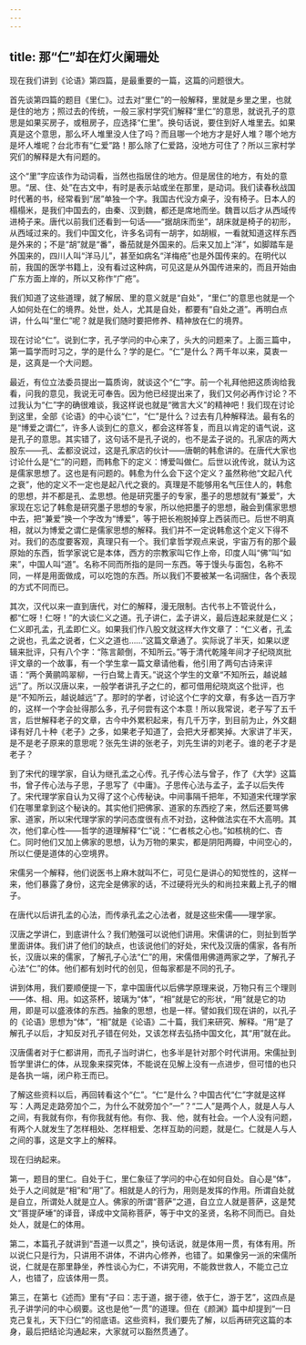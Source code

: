 ```yaml
---
---
---
```

title: 那“仁”却在灯火阑珊处
---




现在我们讲到《论语》第四篇，是最重要的一篇，这篇的问题很大。

首先谈第四篇的题目《里仁》。过去对“里仁”的一般解释，里就是乡里之里，也就是住的地方；照过去的传统，一般三家村学究们解释“里仁”的意思，就说孔子的意思是如果买房子，或租房子，应选择“仁里”。换句话说，要住到好人堆里去。如果真是这个意思，那么坏人堆里没人住了吗？而且哪一个地方才是好人堆？哪个地方是坏人堆呢？台北市有“仁爱”路！那么除了仁爱路，没地方可住了？所以三家村学究们的解释是大有问题的。

这个“里”字应该作为动词看，当然也指居住的地方。但是居住的地方，有处的意思。“居、住、处”在古文中，有时是表示站或坐在那里，是动词。我们读春秋战国时代著的书，经常看到“居”单独一个字。我国古代没方桌子，没有椅子。日本人的榻榻米，是我们中国去的，由秦、汉到魏，都还是席地而坐。魏晋以后才从西域传进椅子来。唐代以前我们还看到一句话——“据胡床而坐”，胡床就是椅子的初形，从西域过来的。我们中国文化，许多名词有一胡字，如胡椒，一看就知道这样东西是外来的；不是“胡”就是“番”，番茄就是外国来的。后来又加上“洋”，如脚踏车是外国来的，四川人叫“洋马儿”，甚至如病名“洋梅疮”也是外国传来的。在明代以前，我国的医学书籍上，没有看过这种病，可见这是从外国传进来的，而且开始由广东方面上岸的，所以又称作“广疮”。

我们知道了这些道理，就了解居、里的意义就是“自处”，“里仁”的意思也就是一个人如何处在仁的境界。处世，处人，尤其是自处，都要有“自处之道”。再明白点讲，什么叫“里仁”呢？就是我们随时要把修养、精神放在仁的境界。

现在讨论“仁”。说到仁字，孔子学问的中心来了，头大的问题来了。上面三篇中，第一篇学而时习之，学的是什么？学的是仁。“仁”是什么？两千年以来，莫衷一是，这真是一个大问题。

最近，有位立法委员提出一篇质询，就谈这个“仁”字。前一个礼拜他把这质询给我看，问我的意见，我说无可奉告。因为他已经提出来了，我们又何必再作讨论？不过我认为“仁”字的确很难谈，我这样说也就是“微言大义”的精神吧！我们现在讨论到这里，全部《论语》的中心谈“仁”，“仁”是什么？过去有几种解释法。最有名的是“博爱之谓仁”，许多人谈到仁的意义，都会这样答复，而且以肯定的语气说，这是孔子的意思。其实错了，这句话不是孔子说的，也不是孟子说的。孔家店的两大股东——孔、孟都没说过，这是孔家店的伙计——唐朝的韩愈讲的。在唐代大家也讨论什么是“仁”的问题，而韩愈下的定义：博爱叫做仁。后世以讹传讹，就认为这是儒家思想了。这也是有问题的。韩愈为什么会下这个定义？虽然称他“文起八代之衰”，他的定义不一定也是起八代之衰的。真理是不能够用名气压住人的，韩愈的思想，并不都是孔、孟思想。他是研究墨子的专家，墨子的思想就有“兼爱”，大家现在忘记了韩愈是研究墨子思想的专家，所以他把墨子的思想，融会到儒家思想中去，把“兼爱”换一个字改为“博爱”，等于把长袍脱掉穿上西装而已。后世不明真相，就以为博爱之谓仁是儒家思想的解释。我们并不一定说韩愈这个定义下得不对。我们的态度要客观，真理只有一个。我们拿哲学观点来说，宇宙万有的那个最原始的东西，哲学家说它是本体，西方的宗教家叫它作上帝，印度人叫“佛”叫“如来”，中国人叫“道”。名称不同而所指的是同一东西。等于馒头与面包，名称不同，一样是用面做成，可以吃饱的东西。所以我们不要被某一名词捆住，各个表现的方式不同而已。

其次，汉代以来一直到唐代，对仁的解释，漫无限制。古代书上不管说什么，都“仁呀！仁呀！”的大谈仁义之道。孔子讲仁，孟子讲义，最后连起来就是仁义；仁义即孔孟，孔孟即仁义。如果我们作八股文就这样大作文章了：“仁义者，孔孟之说也，孔孟之说者，仁义之道也……”这篇文章通了。实际说了半天，如果以逻辑来批评，只有八个字：“陈言颠倒，不知所云。”等于清代乾隆年间才子纪晓岚批评文章的一个故事，有一个学生拿一篇文章请他看，他引用了两句古诗来评语：“两个黄鹂鸣翠柳，一行白鹭上青天。”说这个学生的文章“不知所云，越说越远”了。所以汉唐以来，一般学者讲孔子之仁的，都可借用纪晓岚这个批评，也是“不知所云，越说越远”了。那时的学者，讨论这个仁字的文章，有多达一百万字的，这样一个字会扯得那么多，孔子何尝有这个本意！所以我常说，老子写了五千言，后世解释老子的文章，古今中外累积起来，有几千万字，到目前为止，外文翻译有好几十种《老子》之多，如果老子知道了，会把大牙都笑掉。大家讲了半天，是不是老子原来的意思呢？张先生讲的张老子，刘先生讲的刘老子。谁的老子才是老子？

到了宋代的理学家，自认为继孔孟之心传。孔子传心法与曾子，作了《大学》这篇书，曾子传心法与子思，子思写了《中庸》。子思传心法与孟子，孟子以后失传了。宋代理学家自认为又得了这个心传秘诀。中间事隔千把年，不知道宋代理学家们在哪里拿到这个秘诀的。其实他们把佛家、道家的东西挖了来，然后还要骂佛家、道家，所以宋代理学家的学问态度很有点不对劲，这种做法实在不大高明。其次，他们拿心性——哲学的道理解释“仁”说：“仁者核之心也。”如核桃的仁、杏仁。同时他们又加上佛家的思想，认为万物的果实，都是阴阳两瓣，中间空心的，所以仁便是道体的心空境界。

宋儒另一个解释，他们说医书上麻木就叫不仁，可见仁是讲心的知觉性的，这样一来，他们暴露了身份，这完全是佛家的话，不过硬将光头的和尚拉来戴上孔子的帽子。

在唐代以后讲孔孟的心法，而传承孔孟之心法者，就是这些宋儒——理学家。

汉唐之学讲仁，到底讲什么？我们勉强可以说他们讲用。宋儒讲的仁，则扯到哲学里面讲体。我们讲了他们的缺点，也该说他们的好处，宋代及汉唐的儒家，各有所长，汉唐以来的儒家，了解孔子心法“仁”的用，宋儒借用佛道两家之学，了解孔子心法“仁”的体。他们都有划时代的创见，但每家都是不同的孔子。

讲到体用，我们要顺便提一下，拿中国唐代以后佛学原理来说，万物只有三个理则——体、相、用。如这茶杯，玻璃为“体”，“相”就是它的形状，“用”就是它的功用，即是可以盛液体的东西。抽象的思想，也是一样。譬如我们现在讲的，以孔子的《论语》思想为“体”，“相”就是《论语》二十篇，我们来研究、解释。“用”是了解孔子以后，才知反对孔子错在何处，又该怎样去弘扬中国文化，其“用”就在此。

汉唐儒者对于仁都讲用，而孔子当时讲仁，也多半是针对那个时代讲用。宋儒扯到哲学里讲仁的体，从现象来探究体，不能说在见解上没有一点进步，但可惜的也只是各执一端，闭户称王而已。

了解这些资料以后，再回转看这个“仁”。“仁”是什么？中国古代“仁”字就是这样写：人两足走路旁加个二，为什么不就旁加个“一”？“二人”是两个人，就是人与人之间，有我就有你，有你我就有他。有你、我、他，就有社会。一个人没有问题，有两个人就发生了怎样相处、怎样相爱、怎样互助的问题，就是仁。仁就是人与人之间的事，这是文字上的解释。

现在归纳起来。

第一，题目的里仁。自处于仁，里仁象征了学问的中心在如何自处。自心是“体”，处于人之间就是“相”和“用”了。相就是人的行为，用则是发挥的作用。所谓自处就是自立，所谓处人就是立人。佛家的所谓“菩萨”之道，自立立人就是菩萨，这是梵文“菩提萨埵”的译音，译成中文简称菩萨，等于中文的圣贤，名称不同而已。自处处人，就是仁的体用。

第二，本篇孔子就讲到“吾道一以贯之”，换句话说，就是体用一贯，有体有用。所以说仁只是行为，只讲用不讲体，不讲内心修养，也错了。如果像另一派的宋儒所说，仁就是在那里静坐，养性谈心为仁，不讲究用，不能救世救人，不能立己立人，也错了，应该体用一贯。

第三，在第七《述而》里有“子曰：志于道，据于德，依于仁，游于艺”，这四点是孔子讲学问的中心纲要。这也是他“一贯”的道理。但在《颜渊》篇中却提到“一日克己复礼，天下归仁”的彻底语。这些资料，我们要先了解，以后再研究这篇的本身，最后把结论沟通起来，大家就可以豁然贯通了。